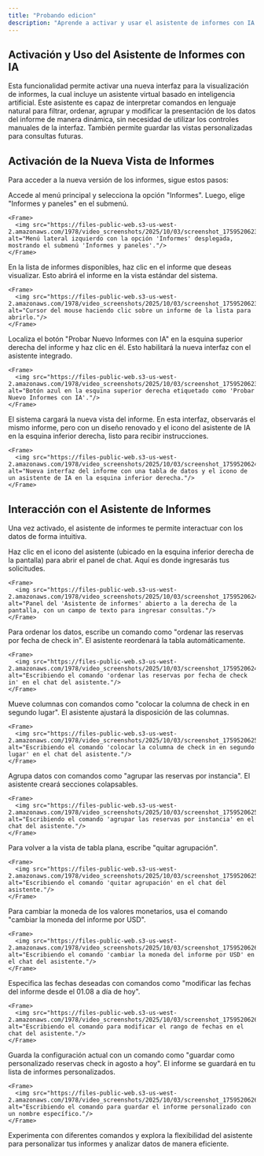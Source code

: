 ```yaml
---
title: "Probando edicion"
description: "Aprende a activar y usar el asistente de informes con IA para personalizar y analizar tus datos de manera eficiente."
---
```


## Activación y Uso del Asistente de Informes con IA

Esta funcionalidad permite activar una nueva interfaz para la visualización de informes, la cual incluye un asistente virtual basado en inteligencia artificial. Este asistente es capaz de interpretar comandos en lenguaje natural para filtrar, ordenar, agrupar y modificar la presentación de los datos del informe de manera dinámica, sin necesidad de utilizar los controles manuales de la interfaz. También permite guardar las vistas personalizadas para consultas futuras.

## Activación de la Nueva Vista de Informes

Para acceder a la nueva versión de los informes, sigue estos pasos:

<Steps>
  <Step title="Navega a la sección de Informes">
    Accede al menú principal y selecciona la opción "Informes". Luego, elige "Informes y paneles" en el submenú.

    <Frame>
      <img src="https://files-public-web.s3-us-west-2.amazonaws.com/1978/video_screenshots/2025/10/03/screenshot_1759520623_0_68e0276f32845.jpg" alt="Menú lateral izquierdo con la opción 'Informes' desplegada, mostrando el submenú 'Informes y paneles'."/>
    </Frame>
  </Step>

  <Step title="Selecciona un Informe">
    En la lista de informes disponibles, haz clic en el informe que deseas visualizar. Esto abrirá el informe en la vista estándar del sistema.

    <Frame>
      <img src="https://files-public-web.s3-us-west-2.amazonaws.com/1978/video_screenshots/2025/10/03/screenshot_1759520623_1_68e0276f81a73.jpg" alt="Cursor del mouse haciendo clic sobre un informe de la lista para abrirlo."/>
    </Frame>
  </Step>

  <Step title="Activa el Asistente de IA">
    Localiza el botón "Probar Nuevo Informes con IA" en la esquina superior derecha del informe y haz clic en él.  Esto habilitará la nueva interfaz con el asistente integrado.

    <Frame>
      <img src="https://files-public-web.s3-us-west-2.amazonaws.com/1978/video_screenshots/2025/10/03/screenshot_1759520623_2_68e0276fc1fb9.jpg" alt="Botón azul en la esquina superior derecha etiquetado como 'Probar Nuevo Informes con IA'."/>
    </Frame>
  </Step>

  <Step title="Explora la Nueva Interfaz">
    El sistema cargará la nueva vista del informe. En esta interfaz, observarás el mismo informe, pero con un diseño renovado y el icono del asistente de IA en la esquina inferior derecha, listo para recibir instrucciones.

    <Frame>
      <img src="https://files-public-web.s3-us-west-2.amazonaws.com/1978/video_screenshots/2025/10/03/screenshot_1759520624_3_68e0277047d0a.jpg" alt="Nueva interfaz del informe con una tabla de datos y el icono de un asistente de IA en la esquina inferior derecha."/>
    </Frame>
  </Step>
</Steps>

## Interacción con el Asistente de Informes

Una vez activado, el asistente de informes te permite interactuar con los datos de forma intuitiva.

<Steps>
  <Step title="Accede al Panel de Chat">
    Haz clic en el icono del asistente (ubicado en la esquina inferior derecha de la pantalla) para abrir el panel de chat. Aquí es donde ingresarás tus solicitudes.

    <Frame>
      <img src="https://files-public-web.s3-us-west-2.amazonaws.com/1978/video_screenshots/2025/10/03/screenshot_1759520624_4_68e02770766e9.jpg" alt="Panel del 'Asistente de informes' abierto a la derecha de la pantalla, con un campo de texto para ingresar consultas."/>
    </Frame>
  </Step>

  <Step title="Ordena Datos">
    Para ordenar los datos, escribe un comando como "ordenar las reservas por fecha de check in". El asistente reordenará la tabla automáticamente.

    <Frame>
      <img src="https://files-public-web.s3-us-west-2.amazonaws.com/1978/video_screenshots/2025/10/03/screenshot_1759520624_5_68e02770a91a7.jpg" alt="Escribiendo el comando 'ordenar las reservas por fecha de check in' en el chat del asistente."/>
    </Frame>
  </Step>

  <Step title="Reorganiza Columnas">
    Mueve columnas con comandos como "colocar la columna de check in en segundo lugar". El asistente ajustará la disposición de las columnas.

    <Frame>
      <img src="https://files-public-web.s3-us-west-2.amazonaws.com/1978/video_screenshots/2025/10/03/screenshot_1759520625_6_68e027711e0db.jpg" alt="Escribiendo el comando 'colocar la columna de check in en segundo lugar' en el chat del asistente."/>
    </Frame>
  </Step>

  <Step title="Agrupa Datos">
    Agrupa datos con comandos como "agrupar las reservas por instancia". El asistente creará secciones colapsables.

    <Frame>
      <img src="https://files-public-web.s3-us-west-2.amazonaws.com/1978/video_screenshots/2025/10/03/screenshot_1759520625_7_68e02771858b5.jpg" alt="Escribiendo el comando 'agrupar las reservas por instancia' en el chat del asistente."/>
    </Frame>
  </Step>

  <Step title="Quita la Agrupación">
    Para volver a la vista de tabla plana, escribe "quitar agrupación".

    <Frame>
      <img src="https://files-public-web.s3-us-west-2.amazonaws.com/1978/video_screenshots/2025/10/03/screenshot_1759520625_8_68e02771dc378.jpg" alt="Escribiendo el comando 'quitar agrupación' en el chat del asistente."/>
    </Frame>
  </Step>

  <Step title="Cambia la Moneda">
    Para cambiar la moneda de los valores monetarios, usa el comando "cambiar la moneda del informe por USD".

    <Frame>
      <img src="https://files-public-web.s3-us-west-2.amazonaws.com/1978/video_screenshots/2025/10/03/screenshot_1759520626_9_68e0277232231.jpg" alt="Escribiendo el comando 'cambiar la moneda del informe por USD' en el chat del asistente."/>
    </Frame>
  </Step>

  <Step title="Ajusta el Rango de Fechas">
    Especifica las fechas deseadas con comandos como "modificar las fechas del informe desde el 01.08 a día de hoy".

    <Frame>
      <img src="https://files-public-web.s3-us-west-2.amazonaws.com/1978/video_screenshots/2025/10/03/screenshot_1759520626_10_68e0277292677.jpg" alt="Escribiendo el comando para modificar el rango de fechas en el chat del asistente."/>
    </Frame>
  </Step>

  <Step title="Guarda Configuraciones Personalizadas">
    Guarda la configuración actual con un comando como "guardar como personalizado reservas check in agosto a hoy". El informe se guardará en tu lista de informes personalizados.

    <Frame>
      <img src="https://files-public-web.s3-us-west-2.amazonaws.com/1978/video_screenshots/2025/10/03/screenshot_1759520626_11_68e02772f41ae.jpg" alt="Escribiendo el comando para guardar el informe personalizado con un nombre específico."/>
    </Frame>
  </Step>
</Steps>

<Tip>
  Experimenta con diferentes comandos y explora la flexibilidad del asistente para personalizar tus informes y analizar datos de manera eficiente.
</Tip>

